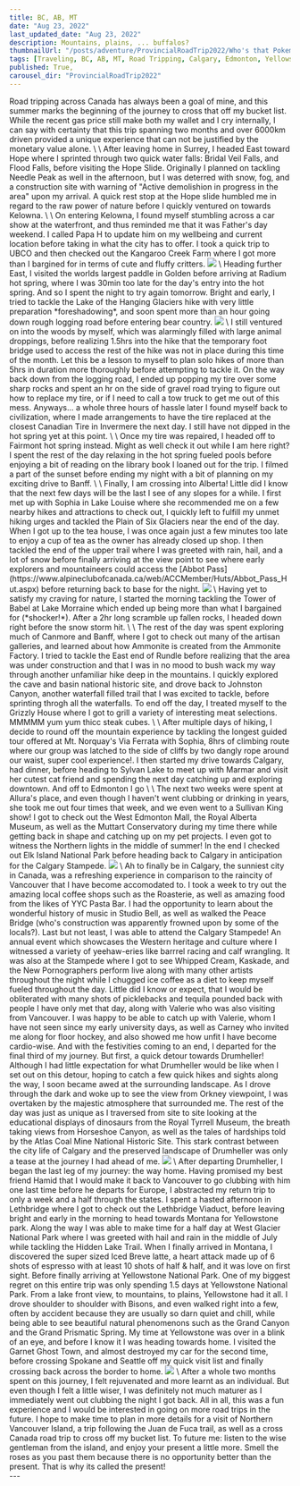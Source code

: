 ```yaml
---
title: BC, AB, MT
date: "Aug 23, 2022"
last_updated_date: "Aug 23, 2022"
description: Mountains, plains, ... buffalos?
thumbnailUrl: "/posts/adventure/ProvincialRoadTrip2022/Who's that Pokemon - Yellowstone National Park.jpg"
tags: [Traveling, BC, AB, MT, Road Tripping, Calgary, Edmonton, Yellowstone National Park, Glacier National Park, Drumheller, Banff]
published: True,
carousel_dir: "ProvincialRoadTrip2022"
---
```



<div>
  <div>
    Road tripping across Canada has always been a goal of mine, and this summer marks the beginning of the journey to cross that off my bucket list. 
    While the recent gas price still make both my wallet and I cry internally, 
    I can say with certainty that this trip spanning two months and over 6000km driven provided a unique experience that can not be justified by the monetary value alone.
    \
    \
    After leaving home in Surrey, I headed East toward Hope where I sprinted through two quick water falls: Bridal Veil Falls, and Flood Falls, before visiting the Hope Slide. 
    Originally I planned on tackling Needle Peak as well in the afternoon, but I was deterred with snow, fog, and a construction site with warning of "Active demolishion in progress in the area" upon my arrival. 
    A quick rest stop at the Hope slide humbled me in regard to the raw power of nature before I quickly ventured on towards Kelowna.
    \
    \
    On entering Kelowna, I found myself stumbling across a car show at the waterfront, and thus reminded me that it was Father's day weekend. 
    I called Papa H to update him on my wellbeing and current location before taking in what the city has to offer. 
    I took a quick trip to UBCO and then checked out the Kangaroo Creek Farm where I got more than I bargined for in terms of cute and fluffy critters. 
    <Image
      src={"/posts/adventure/ProvincialRoadTrip2022/Who's that Pokemon.jpg"}
      layout="responsive"
    />
    \
    Heading further East, I visited the worlds largest paddle in Golden before arriving at Radium hot spring, where I was 30min too late for the day's entry into the hot spring. 
    And so I spent the night to try again tomorrow. Bright and early, I tried to tackle the Lake of the Hanging Glaciers hike with very little preparation *foreshadowing*, 
    and soon spent more than an hour going down rough logging road before entering bear country. 
    <Image
      src={"/posts/adventure/ProvincialRoadTrip2022/World's Largest Paddle - Parson.jpg"}
      layout="responsive"
    />
    \
    I still ventured on into the woods by myself, which was alarmingly filled with large animal droppings, before realizing 1.5hrs into the hike that the temporary foot bridge used to access the rest of the hike was not in place during this time of the month.
    Let this be a lesson to myself to plan solo hikes of more than 5hrs in duration more thoroughly before attempting to tackle it.
    On the way back down from the logging road, I ended up popping my tire over some sharp rocks and spent an hr on the side of gravel road trying to figure out how to replace my tire, or if I need to call a tow truck to get me out of this mess.
    Anyways... a whole three hours of hassle later I found myself back to civilization, where I made arrangements to have the tire replaced at the closest Canadian Tire in Invermere the next day. I still have not dipped in the hot spring yet at this point. 
    \
    \
    Once my tire was repaired, I headed off to Fairmont hot spring instead. Might as well check it out while I am here right?
    I spent the rest of the day relaxing in the hot spring fueled pools before enjoying a bit of reading on the library book I loaned out for the trip. 
    I filmed a part of the sunset before ending my night with a bit of planning on my exciting drive to Banff.
    \
    \
    Finally, I am crossing into Alberta! Little did I know that the next few days will be the last I see of any slopes for a while. 
    I first met up with Sophia in Lake Louise where she recommended me on a few nearby hikes and attractions to check out, I quickly left to fulfill my unmet hiking urges and tackled the Plain of Six Glaciers near the end of the day.
    When I got up to the tea house, I was once again just a few minutes too late to enjoy a cup of tea as the owner has already closed up shop. 
    I then tackled the end of the upper trail where I was greeted with rain, hail, and a lot of snow before finally arriving at the view point to see where early explorers and mountaineers could access the [Abbot Pass](https://www.alpineclubofcanada.ca/web/ACCMember/Huts/Abbot_Pass_Hut.aspx) before returning back to base for the night.
    <Image
      src={"/posts/adventure/ProvincialRoadTrip2022/Via Ferrata 1- Mt Norquay.jpg"}
      layout="responsive"
    />
    \
    Having yet to satisfy my craving for nature, I started the morning tackling the Tower of Babel at Lake Morraine which ended up being more than what I bargained for (*shocker!*).
    After a 2hr long scramble up fallen rocks, I headed down right before the snow storm hit.
    \
    \
    The rest of the day was spent exploring much of Canmore and Banff, where I got to check out many of the artisan galleries, and learned about how Ammonite is created from the Ammonite Factory.
    I tried to tackle the East end of Rundle before realizing that the area was under construction and that I was in no mood to bush wack my way through another unfamiliar hike deep in the mountains.
    I quickly explored the cave and basin national historic site, and drove back to Johnston Canyon, another waterfall filled trail that I was excited to tackle, before sprinting throgh all the waterfalls.
    To end off the day, I treated myself to the Grizzly House where I got to grill a variety of interesting meat selections. MMMMM yum yum thicc steak cubes.
    \
    \
    After multiple days of hiking, I decide to round off the mountain experience by tackling the longest guided tour offered at Mt. Norquay's Via Ferrata with Sophia, 8hrs of climbing route where our group was latched to the side of cliffs by two dangly rope around our waist, super cool experience!.
    I then started my drive towards Calgary, had dinner, before heading to Sylvan Lake to meet up with Marmar and visit her cutest cat friend and spending the next day catching up and exploring downtown. And off to Edmonton I go
    \
    \
    The next two weeks were spent at Allura's place, and even though I haven't went clubbing or drinking in years, she took me out four times that week, and we even went to a Sullivan King show!
    I got to check out the West Edmonton Mall, the Royal Alberta Museum, as well as the Muttart Conservatory during my time there while getting back in shape and catching up on my pet projects. I even got to witness the Northern lights in the middle of summer!
    In the end I checked out Elk Island National Park before heading back to Calgary in anticipation for the Calgary Stampede.
    <Image
      src={"/posts/adventure/ProvincialRoadTrip2022/Summer northern lights - Edmonton.jpg"}
      layout="responsive"
    />
    \
    Ah to finally be in Calgary, the sunniest city in Canada, was a refreshing experience in comparison to the raincity of Vancouver that I have become accomodated to.
    I took a week to try out the amazing local coffee shops such as the Roasterie, as well as amazing food from the likes of YYC Pasta Bar.
    I had the opportunity to learn about the wonderful history of music in Studio Bell, as well as walked the Peace Bridge (who's construction was apparently frowned upon by some of the locals?).
    Last but not least, I was able to attend the Calgary Stampede! An annual event which showcases the Western heritage and culture where I witnessed a variety of yeehaw-eries like barrrel racing and calf wrangling.
    It was also at the Stampede where I got to see Whipped Cream, Kaskade, and the New Pornographers perform live along with many other artists throughout the night while I chugged ice coffee as a diet to keep myself fueled throughout the day.
    Little did I know or expect, that I would be obliterated with many shots of picklebacks and tequila pounded back with people I have only met that day, along with Valerie who was also visiting from Vancouver.
    I was happy to be able to catch up with Valerie, whom I have not seen since my early university days, as well as Carney who invited me along for floor hockey, and also showed me how unfit I have become cardio-wise.
    And with the festivities coming to an end, I departed for the final third of my journey. But first, a quick detour towards Drumheller! Although I had little expectation for what Drumheller would be like when I set out on this detour, hoping to catch a few quick hikes and sights along the way,
    I soon became awed at the surrounding landscape. As I drove through the dark and woke up to see the view from Orkney viewpoint, I was overtaken by the majestic atmosphere that surrounded me. 
    The rest of the day was just as unique as I traversed from site to site looking at the educational displays of dinosaurs from the Royal Tyrrell Museum, the breath taking views from Horseshoe Canyon, as well as the tales of hardships told by the Atlas Coal Mine National Historic Site.
    This stark contrast between the city life of Calgary and the preserved landscape of Drumheller was only a tease at the journey I had ahead of me.
    <Image
      src={"/posts/adventure/ProvincialRoadTrip2022/Orkney Viewpoint - Drumheller.jpg"}
      layout="responsive"
    />
    \
    After departing Drumheller, I began the last leg of my journey: the way home. Having promised my best friend Hamid that I would make it back to Vancouver to go clubbing with him one last time before he departs for Europe, I abstracted my return trip to only a week and a half through the states.
    I spent a hasted afternoon in Lethbridge where I got to check out the Lethbridge Viaduct, before leaving bright and early in the morning to head towards Montana for Yellowstone park. Along the way I was able to make time for a half day at West Glacier National Park where I was greeted with hail and rain in the middle of July while tackling the Hidden Lake Trail.
    When I finally arrived in Montana, I discovered the super sized Iced Breve latte, a heart attack made up of 6 shots of espresso with at least 10 shots of half & half, and it was love on first sight. Before finally arriving at Yellowstone National Park.
    One of my biggest regret on this entire trip was only spending 1.5 days at Yellowstone National Park. From a lake front view, to mountains, to plains, Yellowstone had it all. I drove shoulder to shoulder with Bisons, and even walked right into a few, often by accident because they are usually so darn quiet and chill, while being able to see beautiful natural phenomenons such as the Grand Canyon and the Grand Prismatic Spring.
    My time at Yellowstone was over in a blink of an eye, and before I know it I was heading towards home. I visited the Garnet Ghost Town, and almost destroyed my car for the second time, before crossing Spokane and Seattle off my quick visit list and finally crossing back across the border to home.
    <Image
      src={"/posts/adventure/ProvincialRoadTrip2022/Grand Prismatic Spring - Yellowstone National Park.jpg"}
      layout="responsive"
    />
    \
    After a whole two months spent on this journey, I felt rejuvenated and more learnt as an individual. But even though I felt a little wiser, I was definitely not much maturer as I immediately went out clubbing the night I got back.
    All in all, this was a fun experience and I would be interested in going on more road trips in the future. I hope to make time to plan in more details for a visit of Northern Vancouver Island, a trip following the Juan de Fuca trail, as well as a cross Canada road trip to cross off my bucket list.
    To future me: listen to the wise gentleman from the island, and enjoy your present a little more. Smell the roses as you past them because there is no opportunity better than the present. That is why its called the present!
  </div>
---
</div>